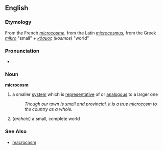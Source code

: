 == English ==
=== Etymology ===
From the French ''[[microcosme]]'', from the Latin ''[[microcosmus]]'', from the Greek ''[[mikro]]'' "small" + ''[[κόσμος]] (kosmos)'' "world"

===Pronunciation===
*{{audio|en-us-microcosm.ogg|Audio (US)}}

=== Noun ===
'''microcosm'''
# a smaller [[system]] which is [[representative]] of or [[analogous]] to a larger one
#: ''Though our town is small and provincial, it is a true [[microcosm]] to the country as a whole.''
# (''archaic'') a small, complete world

=== See Also ===
*[[macrocosm]]